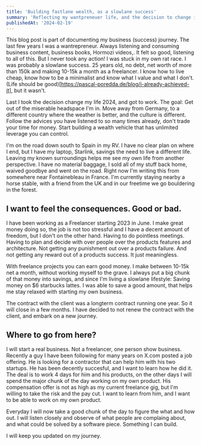 ```yaml
---
title: 'Building fastlane wealth, as a slowlane success'
summary: 'Reflecting my wantpreneuer life, and the decision to change it.'
publishedAt: '2024-02-19'
---
```


This blog post is part of documenting my business (success) journey. 
The last few years I was a wantrepreneur. Always listening
and consuming business content, business books, Hormozi videos,. It felt so good,
listening to all of this. But I never took any action!
I was stuck in my own rat race. I was probably a slowlane success.
25 years old, no debt, net worth of more than 150k and making 10-15k a month as a 
freelancer. I know how to live cheap, know how to be a minimalist and know what I value
and what I don't. (Life should be good)[https://pascal-poredda.de/blog/i-already-achieved-it],
but it wasn't. 

Last I took the decision change my life 2024, and got to work.
The goal: Get out of the miserable headspace I'm in. Move away from Germany, to a different country
where the weather is better, and the culture is different. Follow the advices you have listened
to so many times already, don't trade your time for money. Start building a wealth vehicle that
has unlimited leverage you can control.

I'm on the road down south to Spain in my RV. I have no clear plan on where I end, but I 
have my laptop, Starlink, savings the need to live a different life. Leaving my known
surroundings helps me see my own life from another perspective. I have no material baggage,
I sold all of my stuff back home, waived goodbye and went on the road. 
Right now I'm writing this from somewhere near Fontainebleau in France. I'm currently
staying nearby a horse stable, with a friend from the UK and in our freetime we 
go bouldering in the forest. 

## I want to feel the consequences. Good or bad.

I have been working as a Freelancer starting 2023 in June. I make great
money doing so, the job is not too stressful and I have a decent amount of freedom,
but I don't on the other hand. Having to do pointless meetings. Having to plan and decide
with over people over the products features and architecture. Not getting any punishment out
over a products failure. And not getting any reward out of a products success. It just 
meaningless.


With freelance projects you can earn good money. I make between 10-15k net a month, without working myself to the grave. I always put
a big chunk of that money into savings, and since I'm living a slowlane lifestyle: 
Saving money on $6 starbucks lattes. I was able to save a good amount, that helps me
stay relaxed with starting my own business. 

The contract with the client was a longterm contract running one year. So it will close 
in a few months. I have decided to not renew the contract with the client, and embark on a new
journey. 

## Where to go from here?

I will start a real business. Not a freelancer, one person show business.
Recently a guy I have been following for many years on X.com posted a job offering.
He is looking for a contractor that can help him with his two startups. He has been
decently succesful, and I want to learn how he did it. The deal is to work 4 days for
him and his products, on the other days I will spend the major chunk of the day working
on my own product. His compensation offer is not as high as my current freelance gig,
but I'm willing to take the risk and the pay cut. I want to learn from him, and I want
to be able to work on my own product. 

Everyday I will now take a good chunk of the day to figure the what and how out. I will
listen closely and observe of what people are complaing about, and what could be solved 
by a software piece. Something I can build.

I will keep you updated on my journey. 

